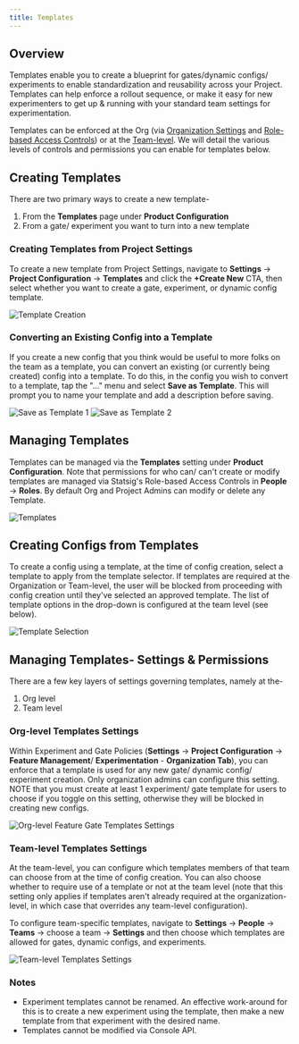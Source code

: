 ```yaml
---
title: Templates
---
```


## Overview

Templates enable you to create a blueprint for gates/dynamic configs/ experiments to enable standardization and reusability across your Project. Templates can help enforce a rollout sequence, or make it easy for new experimenters to get up & running with your standard team settings for experimentation.

Templates can be enforced at the Org (via [Organization Settings](/org-admin/organization_policies) and [Role-based Access Controls](/access-management/projects)) or at the [Team-level](/access-management/teams). We will detail the various levels of controls and permissions you can enable for templates below.

## Creating Templates

There are two primary ways to create a new template-

1. From the **Templates** page under **Product Configuration**
2. From a gate/ experiment you want to turn into a new template

### Creating Templates from Project Settings

To create a new template from Project Settings, navigate to **Settings** -> **Project Configuration** -> **Templates** and click the **+Create New** CTA, then select whether you want to create a gate, experiment, or dynamic config template.

<Frame>
  <img src="/images/templates/create-template.png" alt="Template Creation" />
</Frame>

### Converting an Existing Config into a Template

If you create a new config that you think would be useful to more folks on the team as a template, you can convert an existing (or currently being created) config into a template. To do this, in the config you wish to convert to a template, tap the "..." menu and select **Save as Template**. This will prompt you to name your template and add a description before saving.

<Frame>
  <img src="/images/templates/templates_save_1.png" alt="Save as Template 1" />
</Frame>

<Frame>
  <img src="/images/templates/templates_save_2.png" alt="Save as Template 2" />
</Frame>

## Managing Templates

Templates can be managed via the **Templates** setting under **Product Configuration**. Note that permissions for who can/ can't create or modify templates are managed via Statsig's Role-based Access Controls in **People** -> **Roles**. By default Org and Project Admins can modify or delete any Template.

<Frame>
  <img src="/images/templates/templates_role_setting.png" alt="Templates" />
</Frame>

## Creating Configs from Templates

To create a config using a template, at the time of config creation, select a template to apply from the template selector. If templates are required at the Organization or Team-level, the user will be blocked from proceeding with config creation until they've selected an approved template. The list of template options in the drop-down is configured at the team level (see below).

<Frame>
  <img src="/images/templates/template-selection.png" alt="Template Selection" />
</Frame>

## Managing Templates- Settings & Permissions

There are a few key layers of settings governing templates, namely at the-

1. Org level
2. Team level

### Org-level Templates Settings

Within Experiment and Gate Policies (**Settings** -> **Project Configuration** -> **Feature Management**/ **Experimentation** - **Organization Tab**), you can enforce that a template is used for any new gate/ dynamic config/ experiment creation.  Only organization admins can configure this setting. NOTE that you must create at least 1 experiment/ gate template for users to choose if you toggle on this setting, otherwise they will be blocked in creating new configs.

<Frame>
  <img src="/images/templates/gates_policy_3.png" alt="Org-level Feature Gate Templates Settings" />
</Frame>

### Team-level Templates Settings

At the team-level, you can configure which templates members of that team can choose from at the time of config creation. You can also choose whether to require use of a template or not at the team level (note that this setting only applies if templates aren't already required at the organization-level, in which case that overrides any team-level configuration).

To configure team-specific templates, navigate to **Settings** -> **People** -> **Teams** -> choose a team -> **Settings** and then choose which templates are allowed for gates, dynamic configs, and experiments.

<Frame>
  <img src="/images/templates/templates_teams.png" alt="Team-level Templates Settings" />
</Frame>

### Notes

- Experiment templates cannot be renamed. An effective work-around for this is to create a new experiment using the template, then make a new template from that experiment with the desired name.
- Templates cannot be modified via Console API.
